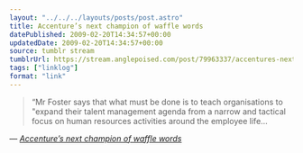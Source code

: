 ```yaml
---
layout: "../../../layouts/posts/post.astro"
title: Accenture’s next champion of waffle words
datePublished: 2009-02-20T14:34:57+00:00
updatedDate: 2009-02-20T14:34:57+00:00
source: tumblr stream
tumblrUrl: https://stream.anglepoised.com/post/79963337/accentures-next-champion-of-waffle-words
tags: ["linklog"]
format: "link"
---
```


> &ldquo;Mr Foster says that what must be done is to teach organisations to "expand their talent management agenda from a narrow and tactical focus on human resources activities around the employee life&hellip;

— <cite>[Accenture&#8217;s next champion of waffle words](http://www.ft.com/cms/s/0/48e4569a-cb56-11dc-97ff-000077b07658.html)</cite>
